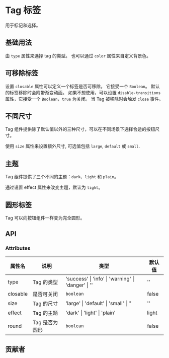 # Tag 标签


用于标记和选择。

## 基础用法

由 `type` 属性来选择 tag 的类型。 也可以通过 `color` 属性来自定义背景色。

<CodeBlock name="TagBasic">
  <TagBasic />
</CodeBlock>

## 可移除标签

设置 `closable` 属性可以定义一个标签是否可移除。 它接受一个 `Boolean`。 默认的标签移除时会附带渐变动画。 如果不想使用，可以设置 `disable-transitions` 属性，它接受一个 `Boolean`，`true` 为关闭。 当 Tag 被移除时会触发 `close` 事件。

<CodeBlock name="TagClosable">
  <TagClosable />
</CodeBlock>

## 不同尺寸

Tag 组件提供除了默认值以外的三种尺寸，可以在不同场景下选择合适的按钮尺寸。

使用 `size` 属性来设置额外尺寸, 可选值包括 `large`, `default` 或 `small`.

<CodeBlock name="TagSize">
  <TagSize />
</CodeBlock>

## 主题

Tag 组件提供了三个不同的主题：`dark`、`light` 和 `plain`。

通过设置 effect 属性来改变主题，默认为 `light`。

<CodeBlock name="TagEffect">
  <TagEffect />
</CodeBlock>

## 圆形标签

Tag 可以向按钮组件一样变为完全圆形。

<CodeBlock name="TagRound">
  <TagRound />
</CodeBlock>

## API

### Attributes

| 属性名   | 说明           | 类型                                                               | 默认值 |
| -------- | -------------- | ------------------------------------------------------------------ | ------ |
| type     | Tag 的类型     | 'success' &#124; 'info' &#124; 'warning' &#124; 'danger' &#124; '' | ''     |
| closable | 是否可关闭     | `boolean`                                                          | false  |
| size     | Tag 的尺寸     | 'large' &#124; 'default' &#124; 'small' &#124; ''                  | ''     |
| effect   | Tag 的主题     | 'dark' &#124; 'light' &#124; 'plain'                               | light  |
| round    | Tag 是否为圆形 | `boolean`                                                          | false  |

## 贡献者

<Contributor path="packages/Tag/index.zh-CN.mdx" />